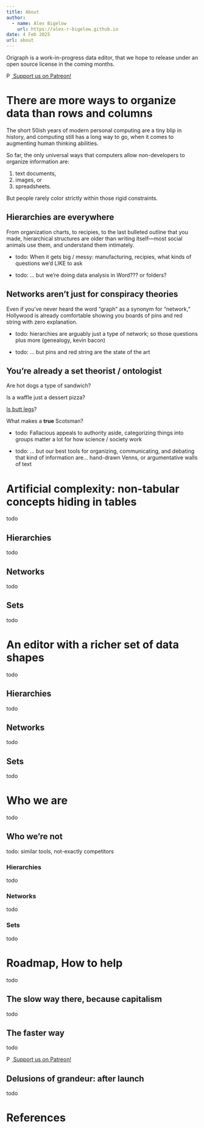 ```yaml
---
title: About
author:
  - name: Alex Bigelow
    url: https://alex-r-bigelow.github.io
date: 4 Feb 2025
url: about
---
```


Origraph is a work-in-progress data editor, that we hope to release under an open source license in the coming months.

[![Patreon Logo](./logos/social/patreonWhite.png){height=1em .origraph-icon} Support us on Patreon!](https://patreon.com/Origraph){.origraph-button .pink style="display:inline-block"}

# There are more ways to organize data than rows and columns

The short 50ish years of modern personal computing are a tiny blip in history, and computing still has a long way to go, when it comes to augmenting human thinking abilities.

So far, the only universal ways that computers allow non-developers to organize information are:

1. text documents,
2. images, or
3. spreadsheets.

But people rarely color strictly within those rigid constraints.

## Hierarchies are everywhere



From organization charts, to recipies, to the last bulleted outline that you made, hierarchical structures are older than writing itself—most social animals use them, and understand them intimately.

- todo: When it gets big / messy: manufacturing, recipies, what kinds of questions we'd LIKE to ask

- todo: ... but we're doing data analysis in Word??? or folders?


## Networks aren't just for conspiracy theories

Even if you've never heard the word "graph" as a synonym for "network," Hollywood is already comfortable showing you boards of pins and red string with zero explanation.

- todo: hierarchies are arguably just a type of network; so those questions plus more (genealogy, kevin bacon)

- todo: ... but pins and red string are the state of the art

## You're already a set theorist / ontologist

Are hot dogs a type of sandwich?

Is a waffle just a dessert pizza?

[Is butt legs](https://youtu.be/RHKGWLml_mg?feature=shared)?

What makes a **true** Scotsman?

- todo: Fallacious appeals to authority aside, categorizing things into groups matter a lot for how science / society work

- todo: ... but our best tools for organizing, communicating, and debating that kind of information are... hand-drawn Venns, or argumentative walls of text

<!--
## High school algebra wasn't for nothing

If you vageuly remember what $y=mx+c$ means, you're already most of the way there when it comes to understanding vectors, regression, and Machine Learning / AI.

There are some extra words you may not know for things that you're already seen:

A **vector** is just a fancy word for a point that you'd see in a scatterplot:

todo

They can have as many **dimensions** as you'd like:

todo

... but for our brains that are used to thinking in 2, 3 (or *maybe* 4) dimensions, it helps to **project** those points into just a few at a time, like looking at the different shadows that a 3D object casts on a 2D wall:

todo: scatterplot matrix

**Cluster** todo

**Regression** todo

- ... but vectors, clusters, regressions, projections—but actually using your intuition and your high school skills aren't things that software lets you do.
 -->

# Artificial complexity: non-tabular concepts hiding in tables
todo

::: {.panel-tabset}

## Hierarchies
todo

## Networks
todo

## Sets
todo

<!-- ## Vectors
todo -->

:::

# An editor with a richer set of data shapes
todo

::: {.panel-tabset}

## Hierarchies
todo

## Networks
todo

## Sets
todo

<!-- ## Vectors
todo -->

:::

# Who we are
todo

## Who we're not
todo: similar tools, not-exactly competitors

::: {.panel-tabset}

### Hierarchies
todo

### Networks {id="network-related-tools"}
todo

### Sets
todo

<!-- ### Vectors
todo -->

:::

# Roadmap, How to help
todo

## The slow way there, because capitalism
todo

## The faster way
todo

[![Patreon Logo](./logos/social/patreonWhite.png){height=1em .origraph-icon} Support us on Patreon!](https://patreon.com/Origraph){.origraph-button .pink style="display:inline-block"}

## Delusions of grandeur: after launch
todo

# References
:::{#refs}
:::

